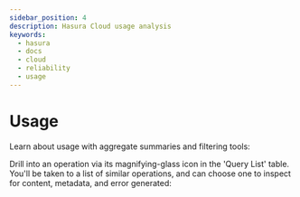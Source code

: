 ```yaml
---
sidebar_position: 4
description: Hasura Cloud usage analysis
keywords:
  - hasura
  - docs
  - cloud
  - reliability
  - usage
---
```



# Usage

Learn about usage with aggregate summaries and filtering tools:

<Thumbnail
  src="/img/graphql/cloud/metrics/pro-tab-usage.png"
  alt="Hasura Cloud Console usage tab"
/>

Drill into an operation via its magnifying-glass icon in the 'Query List' table. You'll be taken to a list of similar operations, and can choose one to inspect for content, metadata, and error generated:

<Thumbnail
  alt="Hasura Cloud Console inspect an operation"
  src="/img/graphql/cloud/metrics/pro-tab-operations-inspect.png"
/>
